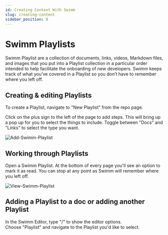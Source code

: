 ```yaml
---
id: Creating Content With Swimm
slug: creating-content
sidebar_position: 0
---
```


# Swimm Playlists

Swimm Playlist are a collection of documents, links, videos, Markdown files, and images that you put into a Playlist collection in a particular order intended to help facilitate the onboarding of new developers. Swimm keeps track of what you’ve covered in a Playlist so you don’t have to remember where you left off.

## Creating & editing Playlists

To create a Playlist, navigate to "New Playlist" from the repo page.

Click on the plus sign to the left of the page to add steps. This will bring up a pop up for you to select the things to include. Toggle between "Docs" and "Links" to select the type you want.

![Add-Swimm-Playlist](../../static/img/playlist-setup.png)

## Working through Playlists

Open a Swimm Playlist. At the 
bottom of every page you'll see an option to mark it as read. You can stop at any point as Swimm will remember where you left off. 

![View-Swimm-Playlist](../../static/img/playlist2.png)

## Adding a Playlist to a doc or adding another Playlist
In the Swimm Editor, type "/" to show the editor options.<br/>
Choose "Playlist" and navigate to the Playlist you'd like to select.

